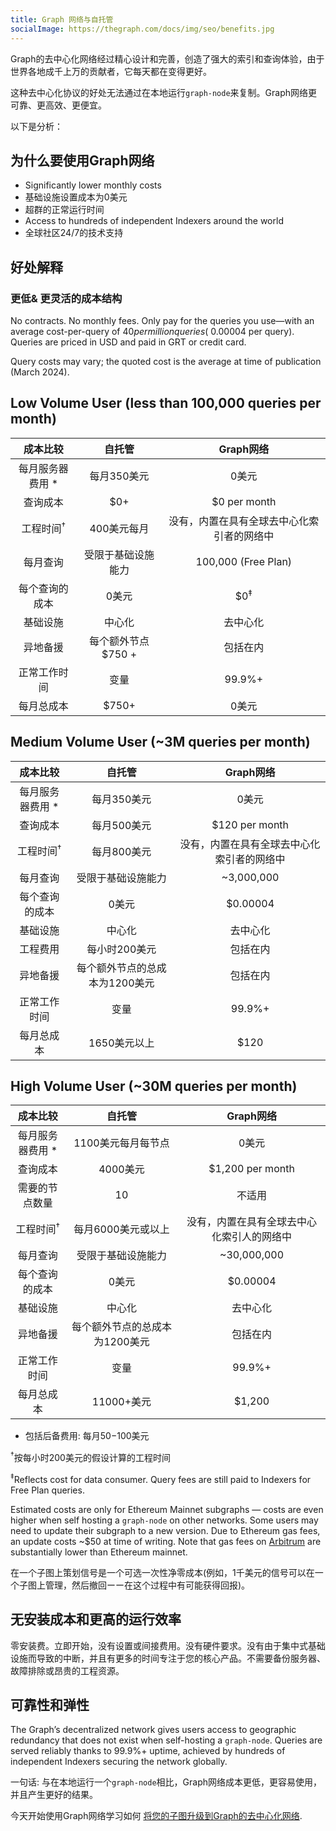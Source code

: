 ```yaml
---
title: Graph 网络与自托管
socialImage: https://thegraph.com/docs/img/seo/benefits.jpg
---
```


Graph的去中心化网络经过精心设计和完善，创造了强大的索引和查询体验，由于世界各地成千上万的贡献者，它每天都在变得更好。

这种去中心化协议的好处无法通过在本地运行`graph-node`来复制。Graph网络更可靠、更高效、更便宜。

以下是分析：

## 为什么要使用Graph网络

- Significantly lower monthly costs
- 基础设施设置成本为0美元
- 超群的正常运行时间
- Access to hundreds of independent Indexers around the world
- 全球社区24/7的技术支持

## 好处解释

### 更低& 更灵活的成本结构

No contracts. No monthly fees. Only pay for the queries you use—with an average cost-per-query of $40 per million queries (~$0.00004 per query). Queries are priced in USD and paid in GRT or credit card.

Query costs may vary; the quoted cost is the average at time of publication (March 2024).

## Low Volume User (less than 100,000 queries per month)

|       成本比较       |                   自托管                   |        Graph网络        |
|:----------------:|:---------------------------------------:|:---------------------:|
|   每月服务器费用 \*   |                 每月350美元                 |          0美元          |
|       查询成本       |                   $0+                   |     $0 per month      |
| 工程时间<sup>†</sup> |                 400美元每月                 | 没有，内置在具有全球去中心化索引者的网络中 |
|       每月查询       |                受限于基础设施能力                |  100,000 (Free Plan)  |
|     每个查询的成本      |                   0美元                   |    $0<sup>‡</sup>     |
|       基础设施       |                   中心化                   |         去中心化          |
|       异地备援       |              每个额外节点 $750 +              |         包括在内          |
|      正常工作时间      |                   变量                    |        99.9%+         |
|      每月总成本       | <span className="highlight-row" />$750+ |          0美元          |

## Medium Volume User (~3M queries per month)

|       成本比较       |                     自托管                     |        Graph网络        |
|:----------------:|:-------------------------------------------:|:---------------------:|
|   每月服务器费用 \*   |                   每月350美元                   |          0美元          |
|       查询成本       |                   每月500美元                   |    $120 per month     |
| 工程时间<sup>†</sup> |                   每月800美元                   | 没有，内置在具有全球去中心化索引者的网络中 |
|       每月查询       |                  受限于基础设施能力                  |      ~3,000,000       |
|     每个查询的成本      |                     0美元                     |       $0.00004        |
|       基础设施       |                     中心化                     |         去中心化          |
|       工程费用       |                  每小时200美元                   |         包括在内          |
|       异地备援       |              每个额外节点的总成本为1200美元              |         包括在内          |
|      正常工作时间      |                     变量                      |        99.9%+         |
|      每月总成本       | <span className="highlight-row" /> 1650美元以上 |         $120          |

## High Volume User (~30M queries per month)

|       成本比较       |                     自托管                     |        Graph网络        |
|:----------------:|:-------------------------------------------:|:---------------------:|
|   每月服务器费用 \*   |                 1100美元每月每节点                 |          0美元          |
|       查询成本       |                   4000美元                    |   $1,200 per month    |
|     需要的节点数量      |                     10                      |          不适用          |
| 工程时间<sup>†</sup> |                 每月6000美元或以上                 | 没有，内置在具有全球去中心化索引人的网络中 |
|       每月查询       |                  受限于基础设施能力                  |      ~30,000,000      |
|     每个查询的成本      |                     0美元                     |       $0.00004        |
|       基础设施       |                     中心化                     |         去中心化          |
|       异地备援       |              每个额外节点的总成本为1200美元              |         包括在内          |
|      正常工作时间      |                     变量                      |        99.9%+         |
|      每月总成本       | <span className="highlight-row" /> 11000+美元 |        $1,200         |

* 包括后备费用: 每月$50-$100美元

<sup>†</sup>按每小时200美元的假设计算的工程时间

<sup>‡</sup>Reflects cost for data consumer. Query fees are still paid to Indexers for Free Plan queries.

Estimated costs are only for Ethereum Mainnet subgraphs — costs are even higher when self hosting a `graph-node` on other networks. Some users may need to update their subgraph to a new version. Due to Ethereum gas fees, an update costs ~$50 at time of writing. Note that gas fees on [Arbitrum](/arbitrum/arbitrum-faq) are substantially lower than Ethereum mainnet.

在一个子图上策划信号是一个可选一次性净零成本(例如，1千美元的信号可以在一个子图上管理，然后撤回ーー在这个过程中有可能获得回报)。

## 无安装成本和更高的运行效率

零安装费。立即开始，没有设置或间接费用。没有硬件要求。没有由于集中式基础设施而导致的中断，并且有更多的时间专注于您的核心产品。不需要备份服务器、故障排除或昂贵的工程资源。

## 可靠性和弹性

The Graph’s decentralized network gives users access to geographic redundancy that does not exist when self-hosting a `graph-node`. Queries are served reliably thanks to 99.9%+ uptime, achieved by hundreds of independent Indexers securing the network globally.

一句话: 与在本地运行一个`graph-node`相比，Graph网络成本更低，更容易使用，并且产生更好的结果。

今天开始使用Graph网络学习如何 [将您的子图升级到Graph的去中心化网络](/cookbook/upgrading-a-subgraph).
